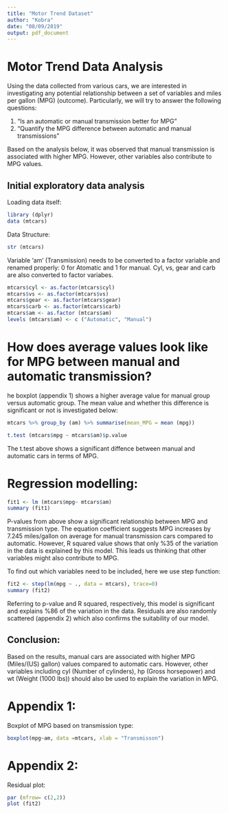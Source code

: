 ---
title: "Motor Trend Dataset"
author: "Kobra"
date: "08/09/2019"
output: pdf_document
---

# Motor Trend Data Analysis
Using the data collected from various cars, we are interested in investigating any potential relationship between a set of variables and miles per gallon (MPG) (outcome). Particularly, we will try to answer the following questions:

1) “Is an automatic or manual transmission better for MPG”
2) "Quantify the MPG difference between automatic and manual transmissions" 

Based on the analysis below, it was observed that manual transmission is associated with higher MPG. However, other variables also contribute to MPG values.

## Initial exploratory data analysis
Loading data itself:

```{r, message = FALSE}
library (dplyr)
data (mtcars)
```
Data Structure:
```{r, results= 'hide'}
str (mtcars)
```
Variable 'am' (Transmission) needs to be converted to a factor variable and renamed properly: 0 for Atomatic and 1 for manual. Cyl, vs, gear and carb are also converted to factor variabes.
```{r}
mtcars$cyl <- as.factor(mtcars$cyl)
mtcars$vs <- as.factor(mtcars$vs)
mtcars$gear <- as.factor(mtcars$gear)
mtcars$carb <- as.factor(mtcars$carb)
mtcars$am <- as.factor (mtcars$am)
levels (mtcars$am) <- c ("Automatic", "Manual")
```
# How does average values look like for MPG between manual and automatic transmission?
he boxplot (appendix 1) shows a higher average value for manual group versus automatic group. The mean value and whether this difference is significant or not is investigated below:
```{r}
mtcars %>% group_by (am) %>% summarise(mean_MPG = mean (mpg))
```
```{r}
t.test (mtcars$mpg ~ mtcars$am)$p.value
```
The t.test above shows a significant diffence between manual and automatic cars in terms of MPG.

# Regression modelling:

```{r}
fit1 <- lm (mtcars$mpg~ mtcars$am)
summary (fit1)
```
P-values from above show a significant relationship between MPG and transmission type. The equation coefficient suggests MPG increases by 7.245 miles/gallon on average for manual transmission cars compared to automatic.
However, R squared value shows that only %35 of the variation in the data is explained by this model. This leads us thinking that other variables might also contribute to MPG.

To find out which variables need to be included, here we use step function:
```{r}
fit2 <- step(lm(mpg ~ ., data = mtcars), trace=0)
summary (fit2)
```
Referring to p-value and R squared, respectively, this model is significant and explains %86 of the variation in the data. Residuals are also randomly scattered (appendix 2) which also confirms the suitability of our model.

## Conclusion:
Based on the results, manual cars are associated with higher MPG (Miles/(US) gallon) values compared to automatic cars. However, other variables including cyl (Number of cylinders), hp (Gross horsepower) and wt (Weight (1000 lbs)) should also be used to explain the variation in MPG.

# Appendix 1:
Boxplot of MPG based on transmission type:

```{r}
boxplot(mpg~am, data =mtcars, xlab = "Transmisson")
```

# Appendix 2:

Residual plot:
```{r}
par (mfrow= c(2,2))
plot (fit2)
```

